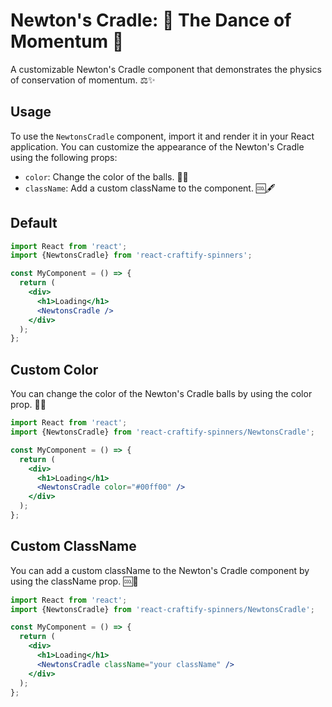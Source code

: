 
<Meta title="Spinners/NewtonsCradle" component={NewtonsCradle} />

# Newton's Cradle: 🌟 The Dance of Momentum 🌟

A customizable Newton's Cradle component that demonstrates the physics of conservation of momentum. ⚖️✨

## Usage

To use the `NewtonsCradle` component, import it and render it in your React application. You can customize the appearance of the Newton's Cradle using the following props:

- `color`: Change the color of the balls. 🎨🔵
- `className`: Add a custom className to the component. 🆒🖋️

## Default

<Canvas>
  <Story name="Default" args={{}} />
</Canvas>


```jsx
import React from 'react';
import {NewtonsCradle} from 'react-craftify-spinners';

const MyComponent = () => {
  return (
    <div>
      <h1>Loading</h1>
      <NewtonsCradle />
    </div>
  );
};

```

## Custom Color

You can change the color of the Newton's Cradle balls by using the color prop. 🌈🔴


```jsx
import React from 'react';
import {NewtonsCradle} from 'react-craftify-spinners/NewtonsCradle';

const MyComponent = () => {
  return (
    <div>
      <h1>Loading</h1>
      <NewtonsCradle color="#00ff00" />
    </div>
  );
};
```

## Custom ClassName

You can add a custom className to the Newton's Cradle component by using the className prop. 🆒🎩


```jsx
import React from 'react';
import {NewtonsCradle} from 'react-craftify-spinners/NewtonsCradle';

const MyComponent = () => {
  return (
    <div>
      <h1>Loading</h1>
      <NewtonsCradle className="your className" />
    </div>
  );
};
```

